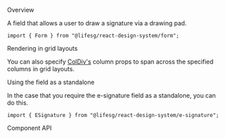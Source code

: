 
<Meta of={FormESignatureStories} />

<Title>Form.ESignature</Title>

<Secondary>Overview</Secondary>

A field that allows a user to draw a signature via a drawing pad.

```tsx
import { Form } from "@lifesg/react-design-system/form";
```

<Canvas of={FormESignatureStories.Default} />

<Heading3>Rendering in grid layouts</Heading3>

You can also specify [ColDiv's](/docs/getting-started-layout-column-divs--docs)
column props to span across the specified columns in grid layouts.

<Canvas of={FormESignatureStories.RenderingInGridLayout} />

<Heading3>Using the field as a standalone</Heading3>

In the case that you require the e-signature field as a standalone, you can do this.

```tsx
import { ESignature } from "@lifesg/react-design-system/e-signature";
```

<Canvas of={FormESignatureStories.StandaloneUsage} />

<Secondary>Component API</Secondary>

<PropsTable />
